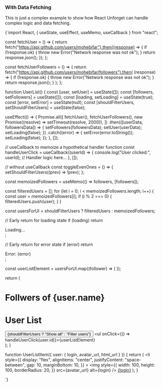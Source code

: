 
### With Data Fetching

This is just a complex example to show how React Unforget can handle complex logic and data fetching.

<DynamicLiveCodeSandpack>
{`import React, { useState, useEffect, useMemo, useCallback } from "react";

const fetchUser = () => {
  return fetch("https://api.github.com/users/mohebifar").then((response) => {
    if (!response.ok) {
      throw new Error("Network response was not ok");
    }
    return response.json();
  });
};

const fetchUserFollowers = () => {
  return fetch("https://api.github.com/users/mohebifar/followers").then(
    (response) => {
      if (!response.ok) {
        throw new Error("Network response was not ok");
      }
      return response.json();
    }
  );
};

function UserList() {
  const [user, setUser] = useState([]);
  const [followers, setFollowers] = useState([]);
  const [loading, setLoading] = useState(true);
  const [error, setError] = useState(null);
  const [shouldFilterUsers, setShouldFilterUsers] = useState(false);

  useEffect(() => {
    Promise.all([
      fetchUser(),
      fetchUserFollowers(),
      new Promise((resolve) => setTimeout(resolve, 2000)),
    ])
      .then(([userData, followersData]) => {
        setFollowers(followersData);
        setUser(userData);
        setLoading(false);
      })
      .catch((error) => {
        setError(error.toString());
        setLoading(false);
      });
  }, []);

  // useCallback to memoize a hypothetical handler function
  const handleUserClick = useCallback((userId) => {
    console.log("User clicked:", userId);
    // Handler logic here...
  }, []);

  // without useCallback
  const toggleEvenOnes = () => {
    setShouldFilterUsers((prev) => !prev);
  };

  const memoizedFollowers = useMemo(() => followers, [followers]);

  const filteredUsers = [];
  for (let i = 0; i < memoizedFollowers.length; i++) {
    const user = memoizedFollowers[i];
    if (i % 2 === 0) {
      filteredUsers.push(user);
    }
  }

  const usersForUI = shouldFilterUsers ? filteredUsers : memoizedFollowers;

  // Early return for loading state
  if (loading) return <div>Loading...</div>;

  // Early return for error state
  if (error) return <div>Error: {error}</div>;

  const userListElement = usersForUI.map((follower) => (
    <UserListItem key={follower.id} user={follower} />
  ));

  return (
    <div>
      <h1>Follwers of {user.name}</h1>
      <h1>User List</h1>
      <button onClick={toggleEvenOnes}>
        {shouldFilterUsers ? "Show all" : "Filter users"}
      </button>
      <ul onClick={() => handleUserClick(user.id)}>{userListElement}</ul>
    </div>
  );
}

function UserListItem({ user: { login, avatar_url, html_url } }) {
  return (
    <li
      style={{
        display: "flex",
        alignItems: "center",
        justifyContent: "space-between",
        gap: 10,
        marginBottom: 10,
      }}
    >
      <img
        style={{
          width: 100,
          height: 100,
          borderRadius: 20,
        }}
        src={avatar_url}
        alt={login}
      />
      <a href={html_url}>{login}</a>
    </li>
  );
}


`}

</DynamicLiveCodeSandpack>
